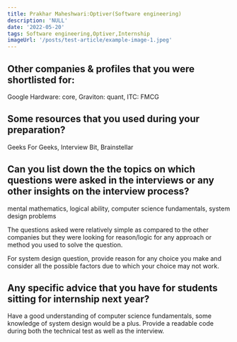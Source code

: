 ```yaml
---
title: Prakhar Maheshwari:Optiver(Software engineering)
description: 'NULL' 
date: '2022-05-20'
tags: Software engineering,Optiver,Internship
imageUrl: '/posts/test-article/example-image-1.jpeg'
---
```


## Other companies & profiles that you were shortlisted for:
Google Hardware: core, Graviton: quant, ITC: FMCG

## Some resources that you used during your preparation?
Geeks For Geeks, Interview Bit, Brainstellar

## Can you list down the the topics on which questions were asked in the interviews or any other insights on the interview process?
mental mathematics, logical ability, computer science fundamentals, system design problems

The questions asked were relatively simple as compared to the other companies but they were looking for reason/logic for any approach or method you used to solve the question.

For system design question, provide reason for any choice you make and consider all the possible factors due to which your choice may not work.
## Any specific advice that you have for students sitting for internship next year?
Have a good understanding of computer science fundamentals, some knowledge of system design would be a plus. Provide a readable code during both the technical test as well as the interview.

